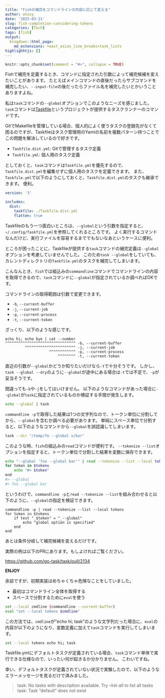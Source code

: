 ```yaml
---
title: "Fishの補完をコマンドラインの内容に応じて変える"
author: atusy
date: '2025-03-21'
slug: fish-completion-considering-tokens
categories: [Tech]
tags: [fish]
output:
  blogdown::html_page:
    md_extensions: +east_asian_line_breaks+task_lists
highlighhtjs: []
---
```


```r
knitr::opts_chunk$set(comment = "#>", collapse = TRUE)
```

Fishで補完を定義するとき、コマンドに指定された引数によって補完候補を変えたいことがあります。
たとえばメインコマンドの直後だったらサブコマンドを補完したい、`--input-file`の後だったらファイル名を補完したいとかいうことありますよね。

私は`task`コマンドの`--global`オプションでこのようなニーズを感じました。
`task`コマンドは[Taskfile](https://taskfile.dev/)というプロジェクトが提供するタスクランナーのコマンドです。

GitでMakefileを管理している場合、個人的によく使うタスクの登録先がなくて困るのですが、Taskfileはタスク管理用のYamlの名前を複数パターン持つことでこの問題を解決しているので好きです。

- `Taskfile.dist.yml`: Gitで管理するタスク定義
- `Taskfile.yml`: 個人用のタスク定義

としておくと、`task`コマンドは`Taskfile.yml`を優先するので、`Taskfile.dist.yml`を編集せずに個人用のタスクを定義できます。
また、`Taskfile.yml`で以下のようにしておくと、`Taskfile.dist.yml`のタスクも継承できます。
便利。

```yaml
version: '3'

includes:
  dist:
    taskfile: ./Taskfile.dist.yml
    flatten: true
```

Taskfileのもう一つ面白いところは、`--global`という引数を指定すると、`~/.config/Taskfile.yml`を参照してくれるところです。
よく実行するコマンドなんだけど、実行ファイルを容易するまででもないなあというケースに便利。

ところが困ったことに、Taskfileが提供する`task`コマンドの補完定義は`--global`オプションを考慮していませんでした。
このため`task --global`をしていても、カレントディレクトリの`Taskfile.yml`のタスクを補完してしまいます。

こんなんとき、`fish`では組込みの`commandline`コマンドでコマンドラインの内容を取得できるので、`task`コマンドに`--global`が指定されているか調べればOKです。

コマンドラインの取得範囲は引数で変更できます。

- `-b`, `--current-buffer`
- `-j`, `--current-job`
- `-p`, `--current-process`
- `-t`, `--current-token`

ざっくり、以下のような感じです。

```
echo hi; echo bye | cat --number
^^^^^^^^^^^^^^^^^^^^^^^^^^^^^^^^ -b, --current-buffer
         ^^^^^^^^^^^^^^^^^^^^^^^ -j, --current-job
                    ^^^^^^^^^^^^ -p, --current-process
                        ^^^^^^^^ -t, --current-token
```

直近の引数が`--global`かどうか知りたいだけなら`-t`で十分そうです。
しかし、`task --global --dry`のように`--global`が途中にある場合は`-t`では不足で、`-p`が妥当そうです。

間違っても`-b`や`-j`をしてはいけません。
以下のようなコマンドがあった場合に`--global`が`task`に指定されているものか検証する手間が発生します。

```bash
echo --global | task
```

`commandline -p`で取得した結果は1つの文字列なので、トークン単位に分割してから、`--global`を含むか調べる必要があります。
単純にスペース単位で分割すると、以下のようなコマンドから`--global`を誤認識してしまいます。

```bash
task --dir "/temp/fo --global x/bar"
```

このような時、`fish`の組込みの`read`コマンドが便利です。
`--tokenize --list`オプションを指定すると、トークン単位で分割した結果を変数に保存できます。

```bash
echo "--global 'foo --global bar'" | read --tokenize --list --local tokens
for token in $tokens
    echo "#> $token"
end
#> --global
#> foo --global bar
```

というわけで、`commandline -p`と`read --tokenize --list`を組み合わせると以下のように、`--global`の指定を検証できます。

```fish
commandline -p | read --tokenize --list --local tokens
for token in $tokens
    if test "_$token" = "_--global"
        echo "global option is specified"
    end
end
```

あとは条件分岐して補完候補を変えるだけです。

実際の例は以下のPRにあります。もしよければご覧ください。

<https://github.com/go-task/task/pull/2134>

**ENJOY**

余談ですが、初期実装はめちゃくちゃ危険なことをしていました。

- 最初はコマンドライン全体を取得する
- スペースで分割するために`eval`を使う

```bash
set --local cmdline (commandline --current-buffer)
eval "set --local tokens $cmdline"
```

この方法では、`cmdline`が"echo hi; task"のような文字列だった場合に、`eval`の内容が以下のようになり、変数定義に加えて`task`コマンドを実行してしまいます。

```bash
set --local tokens echo hi; task
```

Taskfile.ymlにデフォルトタスクが定義されている場合、`task`コマンド単体で実行できる仕様なので、いったい何が起きるか分かりません。
こわいですね。

幸い、デフォルトタスクが定義されていない状況で実験したので、以下のようなエラーメッセージを見るだけで済みました。

> task: No tasks with description available. Try --list-all to list all tasks
> task: Task "default" does not exist

